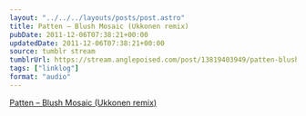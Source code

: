 ```yaml
---
layout: "../../../layouts/posts/post.astro"
title: Patten – Blush Mosaic (Ukkonen remix)
pubDate: 2011-12-06T07:38:21+00:00
updatedDate: 2011-12-06T07:38:21+00:00
source: tumblr stream
tumblrUrl: https://stream.anglepoised.com/post/13819403949/patten-blush-mosaic-ukkonen-remix
tags: ["linklog"]
format: "audio"
---
```


[Patten &#8211; Blush Mosaic (Ukkonen remix)][1]

[1]: http://soundcloud.com/patttten/blush-mosaic-ukkonen-remix
